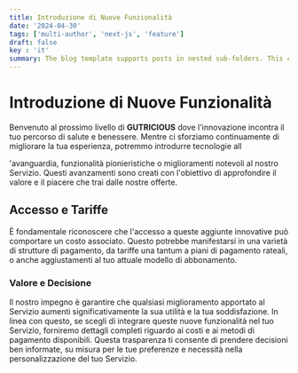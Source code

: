 ```yaml
---
title: Introduzione di Nuove Funzionalità
date: '2024-04-30'
tags: ['multi-author', 'next-js', 'feature']
draft: false
key : 'it'
summary: The blog template supports posts in nested sub-folders. This can be used to group posts of similar content e.g. a multi-part course.
---
```


# Introduzione di Nuove Funzionalità

Benvenuto al prossimo livello di **GUTRICIOUS** dove l'innovazione incontra il tuo percorso di salute e benessere. Mentre ci sforziamo continuamente di migliorare la tua esperienza, potremmo introdurre tecnologie all

'avanguardia, funzionalità pionieristiche o miglioramenti notevoli al nostro Servizio. Questi avanzamenti sono creati con l'obiettivo di approfondire il valore e il piacere che trai dalle nostre offerte.

## Accesso e Tariffe

È fondamentale riconoscere che l'accesso a queste aggiunte innovative può comportare un costo associato. Questo potrebbe manifestarsi in una varietà di strutture di pagamento, da tariffe una tantum a piani di pagamento rateali, o anche aggiustamenti al tuo attuale modello di abbonamento.

### **Valore e Decisione**

Il nostro impegno è garantire che qualsiasi miglioramento apportato al Servizio aumenti significativamente la sua utilità e la tua soddisfazione. In linea con questo, se scegli di integrare queste nuove funzionalità nel tuo Servizio, forniremo dettagli completi riguardo ai costi e ai metodi di pagamento disponibili. Questa trasparenza ti consente di prendere decisioni ben informate, su misura per le tue preferenze e necessità nella personalizzazione del tuo Servizio.
